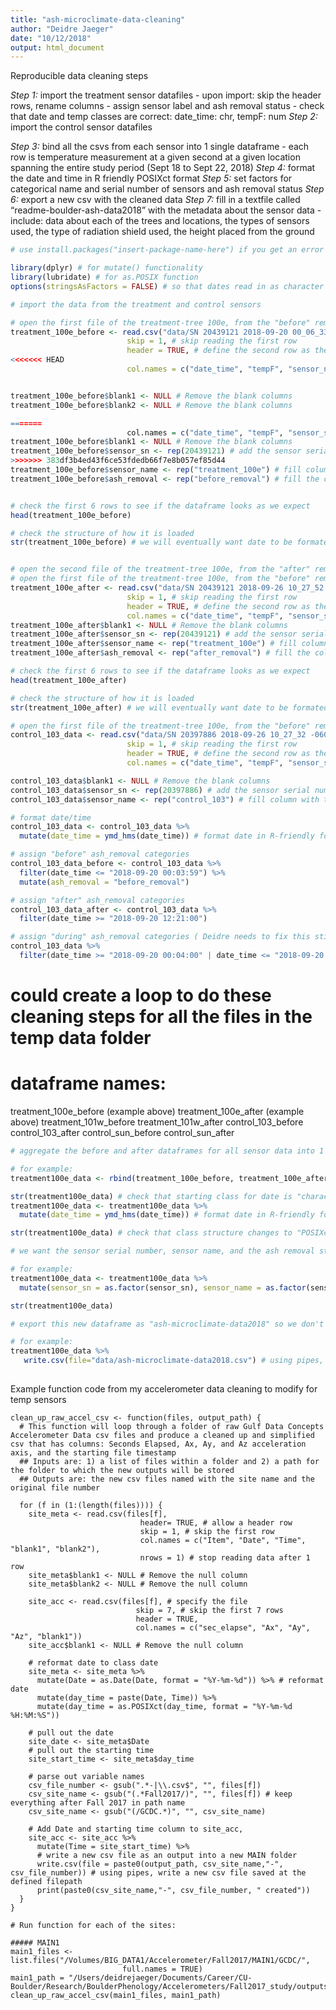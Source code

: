 ```yaml
---
title: "ash-microclimate-data-cleaning"
author: "Deidre Jaeger"
date: "10/12/2018"
output: html_document
---
```


Reproducible data cleaning steps

*Step 1:* import the treatment sensor datafiles
  - upon import: skip the header rows, rename columns
  - assign sensor label and ash removal status
  - check that date and temp classes are correct: date_time: chr, tempF: num
*Step 2:* import the control sensor datafiles

*Step 3:* bind all the csvs from each sensor into 1 single dataframe
   - each row is temperature measurement at a given second at a given location spanning the entire study          period (Sept 18 to Sept 22, 2018)
*Step 4:* format the date and time in R friendly POSIXct format
*Step 5:* set factors for categorical name and serial number of sensors and ash removal status
*Step 6:* export a new csv with the cleaned data
*Step 7:* fill in a textfile called "readme-boulder-ash-data2018" with the metadata about the sensor data
            - include: data about each of the trees and locations, the types of sensors used, the type of radiation shield used, the height placed from the ground


 
```r
# use install.packages("insert-package-name-here") if you get an error message that says "there is no package called ....x...."

library(dplyr) # for mutate() functionality
library(lubridate) # for as.POSIX function
options(stringsAsFactors = FALSE) # so that dates read in as character strings not factors (factors are troublesome for converting to dates)
```
 
```r

# import the data from the treatment and control sensors

# open the first file of the treatment-tree 100e, from the "before" removal
treatment_100e_before <- read.csv("data/SN 20439121 2018-09-20 00_06_33 -0600.csv", # define the file name
                          skip = 1, # skip reading the first row
                          header = TRUE, # define the second row as the header
<<<<<<< HEAD
                          col.names = c("date_time", "tempF", "sensor_name", "ash_removal", "blank1",  "blank2")) # rename the columns


treatment_100e_before$blank1 <- NULL # Remove the blank columns
treatment_100e_before$blank2 <- NULL # Remove the blank columns

=======
                          col.names = c("date_time", "tempF", "sensor_sn","sensor_name", "ash_removal", "blank1")) # rename the columns
treatment_100e_before$blank1 <- NULL # Remove the blank columns
treatment_100e_before$sensor_sn <- rep(20439121) # add the sensor serial number
>>>>>>> 383df3b4ed43f6ce53fdedb66f7e8b057ef85d44
treatment_100e_before$sensor_name <- rep("treatment_100e") # fill column with the sensor name
treatment_100e_before$ash_removal <- rep("before_removal") # fill the column with the ash removal status


# check the first 6 rows to see if the dataframe looks as we expect
head(treatment_100e_before)

# check the structure of how it is loaded
str(treatment_100e_before) # we will eventually want date to be formated as date, but for now having number for temp and character for sensor name look good


# open the second file of the treatment-tree 100e, from the "after" removal
# open the first file of the treatment-tree 100e, from the "before" removal
treatment_100e_after <- read.csv("data/SN 20439121 2018-09-26 10_27_52 -0600.csv", # define the file name
                          skip = 1, # skip reading the first row
                          header = TRUE, # define the second row as the header
                          col.names = c("date_time", "tempF", "sensor_sn","sensor_name", "ash_removal", "blank1")) # rename the columns
treatment_100e_after$blank1 <- NULL # Remove the blank columns
treatment_100e_after$sensor_sn <- rep(20439121) # add the sensor serial number
treatment_100e_after$sensor_name <- rep("treatment_100e") # fill column with the sensor name
treatment_100e_after$ash_removal <- rep("after_removal") # fill the column with the ash removal status

# check the first 6 rows to see if the dataframe looks as we expect
head(treatment_100e_after)

# check the structure of how it is loaded
str(treatment_100e_after) # we will eventually want date to be formated as date

```


```r
# open the first file of the treatment-tree 100e, from the "before" removal
control_103_data <- read.csv("data/SN 20397886 2018-09-26 10_27_32 -0600.csv", # define the file name
                          skip = 1, # skip reading the first row
                          header = TRUE, # define the second row as the header
                          col.names = c("date_time", "tempF", "sensor_sn","sensor_name", "ash_removal", "blank1")) # rename the columns

control_103_data$blank1 <- NULL # Remove the blank columns
control_103_data$sensor_sn <- rep(20397886) # add the sensor serial number
control_103_data$sensor_name <- rep("control_103") # fill column with the sensor name

# format date/time
control_103_data <- control_103_data %>% 
  mutate(date_time = ymd_hms(date_time)) # format date in R-friendly format

# assign "before" ash_removal categories
control_103_data_before <- control_103_data %>% 
  filter(date_time <= "2018-09-20 00:03:59") %>% 
  mutate(ash_removal = "before_removal")

# assign "after" ash_removal categories
control_103_data_after <- control_103_data %>% 
  filter(date_time >= "2018-09-20 12:21:00")

# assign "during" ash_removal categories ( Deidre needs to fix this still!)
control_103_data %>% 
  filter(date_time >= "2018-09-20 00:04:00" | date_time <= "2018-09-20 12:20:59")

```



# could create a loop to do these cleaning steps for all the files in the temp data folder
# dataframe names:
treatment_100e_before (example above)
treatment_100e_after (example above)
treatment_101w_before
treatment_101w_after
control_103_before 
control_103_after 
control_sun_before 
control_sun_after 

```r

# aggregate the before and after dataframes for all sensor data into 1 dataframe (best practice for tidy analyses)

# for example:
treatment100e_data <- rbind(treatment_100e_before, treatment_100e_after)

```
 
```r
str(treatment100e_data) # check that starting class for date is "character"
treatment100e_data <- treatment100e_data %>% 
  mutate(date_time = ymd_hms(date_time)) # format date in R-friendly format

str(treatment100e_data) # check that class structure changes to "POSIXct"
```

```r

# we want the sensor serial number, sensor name, and the ash removal status columns to be categorical factors, rather than text characters

# for example:
treatment100e_data <- treatment100e_data %>% 
  mutate(sensor_sn = as.factor(sensor_sn), sensor_name = as.factor(sensor_name), ash_removal = as.factor(ash_removal))

str(treatment100e_data)
```

```r
# export this new dataframe as "ash-microclimate-data2018" so we don't have to rebuild it each time we want to work with it, or we can send it someone over email

# for example: 
treatment100e_data %>% 
   write.csv(file="data/ash-microclimate-data2018.csv") # using pipes, write a new csv file saved at the defined filepath
  
```






Example function code from my accelerometer data cleaning to modify for temp sensors

```r-example-for-loop-data-loading

clean_up_raw_accel_csv <- function(files, output_path) {
  # This function will loop through a folder of raw Gulf Data Concepts Accelerometer Data csv files and produce a cleaned up and simplified csv that has columns: Seconds Elapsed, Ax, Ay, and Az acceleration axis, and the starting file timestamp
  ## Inputs are: 1) a list of files within a folder and 2) a path for the folder to which the new outputs will be stored
  ## Outputs are: the new csv files named with the site name and the original file number
  
  for (f in (1:(length(files)))) {
    site_meta <- read.csv(files[f], 
                             header= TRUE, # allow a header row
                             skip = 1, # skip the first row
                             col.names = c("Item", "Date", "Time", "blank1", "blank2"),
                             nrows = 1) # stop reading data after 1 row
    site_meta$blank1 <- NULL # Remove the null column
    site_meta$blank2 <- NULL # Remove the null column
    
    site_acc <- read.csv(files[f], # specify the file
                            skip = 7, # skip the first 7 rows
                            header = TRUE,
                            col.names = c("sec_elapse", "Ax", "Ay", "Az", "blank1"))
    site_acc$blank1 <- NULL # Remove the null column
    
    # reformat date to class date
    site_meta <- site_meta %>% 
      mutate(Date = as.Date(Date, format = "%Y-%m-%d")) %>% # reformat date
      mutate(day_time = paste(Date, Time)) %>% 
      mutate(day_time = as.POSIXct(day_time, format = "%Y-%m-%d %H:%M:%S"))
    
    # pull out the date
    site_date <- site_meta$Date
    # pull out the starting time
    site_start_time <- site_meta$day_time
    
    # parse out variable names
    csv_file_number <- gsub(".*-|\\.csv$", "", files[f])
    csv_site_name <- gsub("(.*Fall2017/)", "", files[f]) # keep everything after Fall 2017 in path name
    csv_site_name <- gsub("(/GCDC.*)", "", csv_site_name) 
    
    # Add Date and starting time column to site_acc, 
    site_acc <- site_acc %>% 
      mutate(Time = site_start_time) %>% 
      # write a new csv file as an output into a new MAIN folder
      write.csv(file = paste0(output_path, csv_site_name,"-", csv_file_number)) # using pipes, write a new csv file saved at the defined filepath
      print(paste0(csv_site_name,"-", csv_file_number, " created"))
  }
}

```
 
```r-use-function-data-loading
# Run function for each of the sites:

##### MAIN1
main1_files <- list.files("/Volumes/BIG_DATA1/Accelerometer/Fall2017/MAIN1/GCDC/",
                         full.names = TRUE)
main1_path = "/Users/deidrejaeger/Documents/Career/CU-Boulder/Research/BoulderPhenology/Accelerometers/Fall2017_study/outputs/main1/"
clean_up_raw_accel_csv(main1_files, main1_path)
```

 